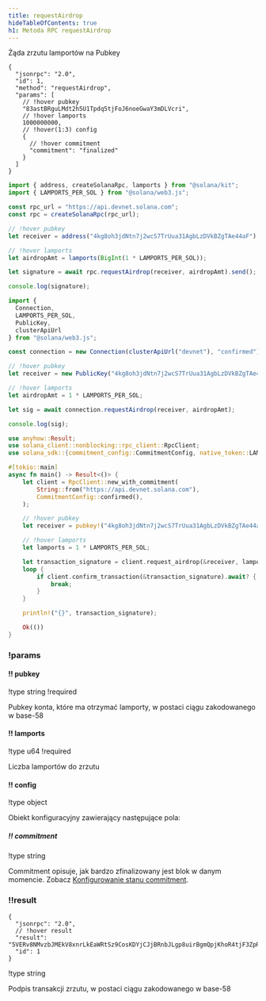 ```yaml
---
title: requestAirdrop
hideTableOfContents: true
h1: Metoda RPC requestAirdrop
---
```


Żąda zrzutu lamportów na Pubkey

<APIMethod>

```jsonc !!request curl
{
  "jsonrpc": "2.0",
  "id": 1,
  "method": "requestAirdrop",
  "params": [
    // !hover pubkey
    "83astBRguLMdt2h5U1Tpdq5tjFoJ6noeGwaY3mDLVcri",
    // !hover lamports
    1000000000,
    // !hover(1:3) config
    {
      // !hover commitment
      "commitment": "finalized"
    }
  ]
}
```

```ts !!request title="Kit"
import { address, createSolanaRpc, lamports } from "@solana/kit";
import { LAMPORTS_PER_SOL } from "@solana/web3.js";

const rpc_url = "https://api.devnet.solana.com";
const rpc = createSolanaRpc(rpc_url);

// !hover pubkey
let receiver = address("4kg8oh3jdNtn7j2wcS7TrUua31AgbLzDVkBZgTAe44aF");

// !hover lamports
let airdropAmt = lamports(BigInt(1 * LAMPORTS_PER_SOL));

let signature = await rpc.requestAirdrop(receiver, airdropAmt).send();

console.log(signature);
```

```ts !!request title="web3.js"
import {
  Connection,
  LAMPORTS_PER_SOL,
  PublicKey,
  clusterApiUrl
} from "@solana/web3.js";

const connection = new Connection(clusterApiUrl("devnet"), "confirmed");

// !hover pubkey
let receiver = new PublicKey("4kg8oh3jdNtn7j2wcS7TrUua31AgbLzDVkBZgTAe44aF");

// !hover lamports
let airdropAmt = 1 * LAMPORTS_PER_SOL;

let sig = await connection.requestAirdrop(receiver, airdropAmt);

console.log(sig);
```

```rs !!request title="Rust"
use anyhow::Result;
use solana_client::nonblocking::rpc_client::RpcClient;
use solana_sdk::{commitment_config::CommitmentConfig, native_token::LAMPORTS_PER_SOL, pubkey};

#[tokio::main]
async fn main() -> Result<()> {
    let client = RpcClient::new_with_commitment(
        String::from("https://api.devnet.solana.com"),
        CommitmentConfig::confirmed(),
    );

    // !hover pubkey
    let receiver = pubkey!("4kg8oh3jdNtn7j2wcS7TrUua31AgbLzDVkBZgTAe44aF");

    // !hover lamports
    let lamports = 1 * LAMPORTS_PER_SOL;

    let transaction_signature = client.request_airdrop(&receiver, lamports).await?;
    loop {
        if client.confirm_transaction(&transaction_signature).await? {
            break;
        }
    }

    println!("{}", transaction_signature);

    Ok(())
}
```

### !params

#### !! pubkey

!type string
!required

Pubkey konta, które ma otrzymać lamporty, w postaci ciągu zakodowanego w base-58

#### !! lamports

!type u64
!required

Liczba lamportów do zrzutu

#### !! config

!type object

Obiekt konfiguracyjny zawierający następujące pola:

##### !! commitment

!type string

Commitment opisuje, jak bardzo zfinalizowany jest blok w danym momencie. Zobacz
[Konfigurowanie stanu commitment](/docs/rpc#configuring-state-commitment).

### !!result

```jsonc !response
{
  "jsonrpc": "2.0",
  // !hover result
  "result": "5VERv8NMvzbJMEkV8xnrLkEaWRtSz9CosKDYjCJjBRnbJLgp8uirBgmQpjKhoR4tjF3ZpRzrFmBV6UjKdiSZkQUW",
  "id": 1
}
```

!type string

Podpis transakcji zrzutu, w postaci ciągu zakodowanego w base-58

</APIMethod>
